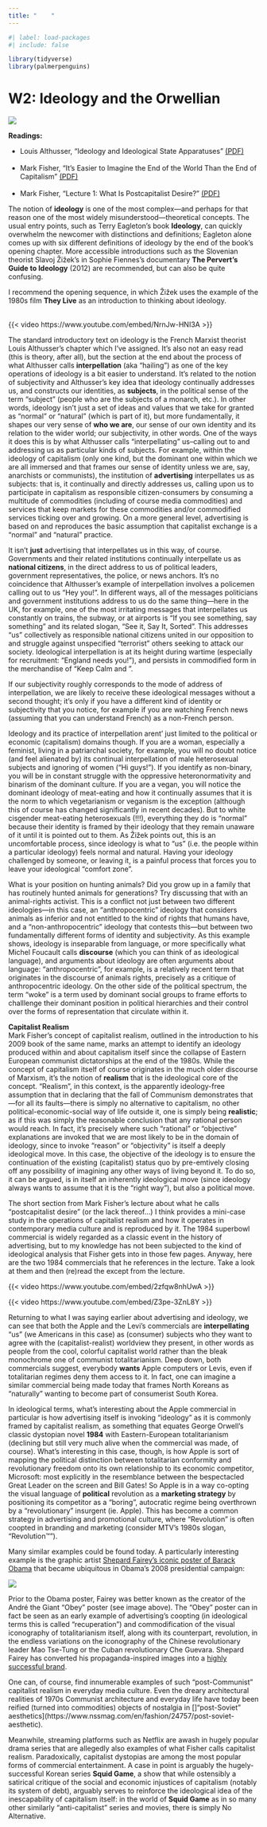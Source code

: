```yaml
---
title: "    "
---
```


```r
#| label: load-packages
#| include: false

library(tidyverse)
library(palmerpenguins)
```

# W2: Ideology and the Orwellian

[![](img/obey-poster.png)](https://www.obeymilano.it/)

::: {.column-margin}

**Readings:**

- Louis Althusser, "Ideology and Ideological State Apparatuses" [(PDF)](pdf/althusser-ideology.pdf)<br><br>
- Mark Fisher, "It's Easier to Imagine the End of the World Than the End of Capitalism" [(PDF)](pdf/fisher-capitalist-realism-intro.pdf)<br><br>
- Mark Fisher, "Lecture 1: What Is Postcapitalist Desire?" [(PDF)](pdf/postcapitalist-desire-lecture1.pdf)

:::

The notion of **ideology** is one of the most complex---and perhaps for that reason one  of the most widely misunderstood---theoretical concepts. The usual entry points, such as Terry Eagleton's book **Ideology**, can quickly overwhelm the newcomer with distinctions and definitions; Eagleton alone comes up with six different definitions of ideology by the end of the book's opening chapter. More accessible introductions such as the Slovenian theorist Slavoj Žižek's in Sophie Fiennes's documentary **The Pervert's Guide to Ideology** (2012) are recommended, but can also be quite confusing. 

::: {.column-margin}

I recommend the opening sequence, in which Žižek uses the example of the 1980s film **They Live** as an introduction to thinking about ideology.<br><br>

{{< video https://www.youtube.com/embed/NrnJw-HNI3A >}}

:::

The standard introductory text on ideology is the French Marxist theorist Louis Althusser's chapter which I've assigned. It's also not an easy read (this is theory, after all), but the section at the end about the process of what Althusser calls **interpellation** (aka "hailing") as one of the key operations of ideology is a bit easier to understand. It's related to the notion of subjectivity and Althusser's key idea that ideology continually addresses us, and constructs our identities, as **subjects**, in the political sense of the term "subject" (people who are the subjects of a monarch, etc.). In other words, ideology isn't just a set of ideas and values that we take for granted as "normal" or "natural" (which is part of it), but more fundamentally, it shapes our very sense of **who we are**, our sense of our own identity and its relation to the wider world; our subjectivity, in other words. One of the ways it does this is by what Althusser calls "interpellating" us--calling out to and addressing us as particular kinds of subjects. For example, within the ideology of capitalism (only one kind, but the dominant one within which we are all immersed and that frames our sense of identity unless we are, say, anarchists or communists), the institution of **advertising** interpellates us as subjects: that is, it continually and directly addresses us, calling upon us to participate in capitalism as responsible citizen-consumers by consuming a multitude of commodities (including of course media commodities) and services that keep markets for these commodities  and/or commodified services ticking over and growing. On a more general level, advertising is based on and reproduces the basic assumption that capitalist exchange is a "normal" and "natural" practice.

It isn't **just** advertising that interpellates us in this way, of course. Governments and their related institutions continually interpellate us as **national citizens**, in the direct address to us of political leaders, government representatives, the police, or news anchors. It's no coincidence that Althusser's example of interpellation involves a policemen calling out to us "Hey you!". In different ways, all of the messages politicians and government institutions address to us do the same thing---here in the UK, for example, one of the most irritating messages that interpellates us constantly on trains, the subway, or at airports is "If you see something, say something" and its related slogan, "See it, Say It, Sorted". This addresses "us" collectively as responsible national citizens united in our opposition to and struggle against  unspecified "terrorist" others seeking to attack our society. Ideological interpellation is at its height during wartime (especially for recruitment: "England needs you!"), and persists in commodified form in the merchandise of "Keep Calm and <your message here>". 

If our subjectivity roughly corresponds to the mode of address of interpellation, we are likely to receive these ideological messages without a second thought; it's only if you have a different kind of identity or subjectivity that you notice, for example if you are watching French news (assuming that you can understand French) as a non-French person. 

Ideology and its practice of interpellation arent' just limited to the political or economic (capitalism) domains though. If you are a woman, especially a feminist, living in a patriarchal society, for example, you will no doubt notice (and feel alienated by) its continual interpellation of male heterosexual subjects and ignoring of women ("Hi guys!"). If you identify as non-binary, you will be in constant struggle with the oppressive heteronormativity and binarism of the dominant culture. If you are a vegan, you will notice the dominant ideology of meat-eating and how it continually assumes that it is the norm to which vegetarianism or veganism is the exception (although this of course has changed significantly in recent decades). But to white cisgender meat-eating heterosexuals (!!!), everything they do is "normal" because their identity is framed by their ideology that they remain unaware of it until it is pointed out to them. As Žižek points out, this is an uncomfortable process, since ideology is what to "us" (i.e. the people within a particular ideology) feels normal and natural. Having your ideology challenged by someone, or leaving it, is a painful process that forces you to leave your ideological "comfort zone". 

What is your position on hunting animals? Did you grow up in a family that has routinely hunted animals for generations? Try discussing that with an animal-rights activist. This is a conflict not just between two different ideologies---in this case, an "anthropocentric" ideology that considers animals as inferior and not entitled to the kind of rights that humans have, and a "non-anthropocentric" ideology that contests this---but between two fundamentally different forms of identity and subjectivity. As this example shows, ideology is inseparable from language, or more specifically what Michel Foucault calls **discourse** (which you can think of as ideological language), and arguments about ideology are often arguments about language: "anthropocentric", for example, is a relatively recent term that originates in the discourse of animals rights, precisely as a critique of anthropocentric ideology. On the other side of the political spectrum, the term "woke" is a term used by dominant social groups to frame efforts to challlenge their dominant position in political hierarchies and their control over the forms of representation that circulate within it.

**Capitalist Realism**\
Mark Fisher's concept of capitalist realism, outlined in the introduction to his 2009 book of the same name, marks an attempt to identify an ideology produced within and about capitalism itself since the collapse of Eastern European communist dictatorships at the end of the 1980s. While the concept of capitalism itself of course originates in the much older discourse of Marxism, it's the notion of **realism** that is the ideological core of the concept. "Realism", in this context, is the apparently ideology-free assumption that in declaring that the fall of Communism demonstrates that---for all its faults---there is simply no alternative to capitalism, no other political-economic-social way of life outside it, one is simply being **realistic**; as if this was simply the reasonable conclusion that any rational person would reach. In fact, it's precisely where such "rational" or "objective" explanations are invoked that we are most likely to be in the domain of ideology, since to invoke "reason" or "objectivity" is itself a deeply ideological move. In this case, the objective of the ideology is to ensure the continuation of the existing (capitalist) status quo by pre-emtively closing off any possibility of imagining any other ways of living beyond it. To do so, it can be argued, is in itself an inherently ideological move (since ideology always wants to assume that it is the "right way"), but also a political move. 

The short section from Mark Fisher's lecture about what he calls "postcapitalist desire" (or the lack thereof...) I think provides a mini-case study in the operations of capitalist realism and how it operates in contemporary media culture and is reproduced by it. The 1984 superbowl commercial is widely regarded as a classic event in the history of advertising, but to my knowledge has not been subjected to the kind of ideological analysis that Fisher gets into in those few pages. Anyway, here are the two 1984 commercials that he references in the lecture. Take a look at them and then (re)read the except from the lecture.

{{< video https://www.youtube.com/embed/2zfqw8nhUwA >}}

{{< video https://www.youtube.com/embed/Z3pe-3ZnL8Y >}}

Returning to what I was saying earlier about advertising and ideology, we can see that both the Apple and the Levi's commercials are **interpellating** "us" (we Americans in this case) as (consumer) subjects who they want to agree with the (capitalist-realist) worldview they present, in other words as people from the cool, colorful capitalist world rather than the bleak monochrome one of communist totalitarianism. Deep down, both commercials suggest, everybody **wants** Apple computers or Levis, even if totalitarian regimes deny them access to it. [In fact, one can imagine a similar commercial being made today that frames North Koreans as "naturally" wanting to become part of consumerist South Korea.]{.aside}

In ideological terms, what's interesting about the Apple commercial in particular is how advertising itself is invoking "ideology" as it is commonly framed by capitalist realism, as something that equates George Orwell's classic dystopian novel **1984** with Eastern-European totalitarianism (declining but still very much alive when the commercial was made, of course). What's interesting in this case, though, is how Apple is sort of mapping the political distinction between totalitarian conformity and revolutionary freedom onto its own relationship to its economic competitor, Microsoft: most explicitly in the resemblance between the bespectacled Great Leader on the screen and Bill Gates! So Apple is in a way co-opting the visual language of **political** revolution as a **marketing strategy** by positioning its competitor as a "boring", autocratic regime being overthrown by a "revolutionary" insurgent (ie. Apple). This has become a common strategy in advertising and promotional culture, where "Revolution" is often coopted in branding and marketing (consider MTV's 1980s slogan, "Revolution™").

Many similar examples could be found today. A particularly interesting example is the graphic artist [Shepard Fairey's iconic poster of Barack Obama](https://www.artic.edu/artworks/229396/barack-obama-hope-poster) that became ubiquitous in Obama's 2008 presidential campaign:

[![](img/obama-hope.jpg)](https://www.obeymilano.it/){.lightbox}

Prior to the Obama poster, Fairey was better known as the creator of the André the Giant "Obey" poster (see image above). The "Obey" poster can in fact be seen as an early example of advertising's coopting (in ideological terms this is called "recuperation") and commodification of the visual iconography of totalitarianism itself, along with its counterpart, revolution, in the endless variations on the iconography of the Chinese revolutionary leader Mao Tse-Tung or the Cuban revolutionary Che Guevara. Shepard Fairey has converted his propaganda-inspired images into a [highly successful brand](https://store.obeygiant.com/).

One can, of course, find innumerable examples of such "post-Communist" capitalist realism in everyday media culture. Even the dreary architectural realities of 1970s Communist architecture and everyday life have today been reified (turned into commodities) objects of nostalgia in []"post-Soviet" aesthetics](https://www.nssmag.com/en/fashion/24757/post-soviet-aesthetic). 

Meanwhile, streaming platforms such as Netflix are awash in hugely popular drama series that are allegedly also examples of what Fisher calls capitalist realism. Paradoxically, capitalist dystopias are among the most popular forms of commercial entertainment. A case in point is arguably the hugely-successful Korean series **Squid Game**, a show that while ostensibly a satirical critique of the social and economic injustices of capitalism (notably its system of debt), arguably serves to reinforce the ideological idea of the inescapability of capitalism itself: in the world of **Squid Game** as in so many other similarly "anti-capitalist" series and movies, there is simply No Alternative.








